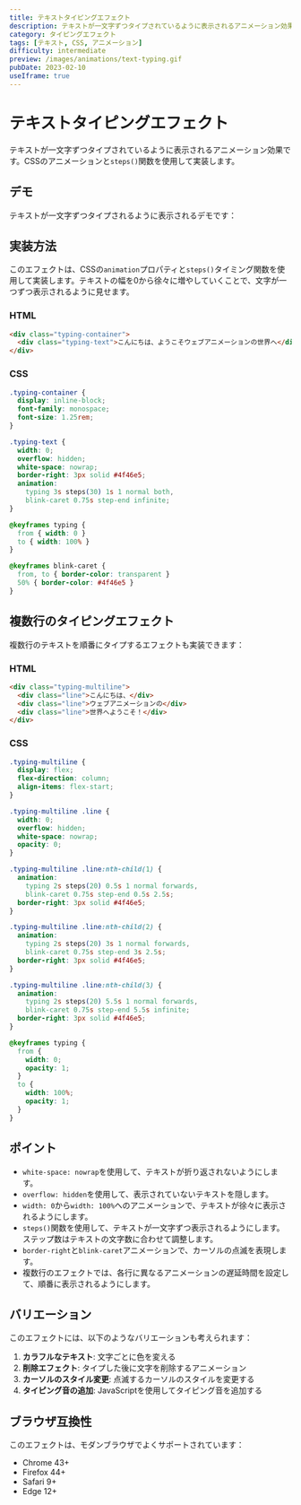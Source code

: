 ```yaml
---
title: テキストタイピングエフェクト
description: テキストが一文字ずつタイプされているように表示されるアニメーション効果。CSSアニメーションを使用した実装例。
category: タイピングエフェクト
tags: [テキスト, CSS, アニメーション]
difficulty: intermediate
preview: /images/animations/text-typing.gif
pubDate: 2023-02-10
useIframe: true
---
```



# テキストタイピングエフェクト

テキストが一文字ずつタイプされているように表示されるアニメーション効果です。CSSのアニメーションと`steps()`関数を使用して実装します。

## デモ

テキストが一文字ずつタイプされるように表示されるデモです：

<IframeDemo title="テキストタイピングエフェクト" description="テキストが一文字ずつタイプされるように表示されます" height="300px">
</IframeDemo>

## 実装方法

このエフェクトは、CSSの`animation`プロパティと`steps()`タイミング関数を使用して実装します。テキストの幅を0から徐々に増やしていくことで、文字が一つずつ表示されるように見せます。

### HTML

```html
<div class="typing-container">
  <div class="typing-text">こんにちは、ようこそウェブアニメーションの世界へ</div>
</div>
```

### CSS

```css
.typing-container {
  display: inline-block;
  font-family: monospace;
  font-size: 1.25rem;
}

.typing-text {
  width: 0;
  overflow: hidden;
  white-space: nowrap;
  border-right: 3px solid #4f46e5;
  animation: 
    typing 3s steps(30) 1s 1 normal both,
    blink-caret 0.75s step-end infinite;
}

@keyframes typing {
  from { width: 0 }
  to { width: 100% }
}

@keyframes blink-caret {
  from, to { border-color: transparent }
  50% { border-color: #4f46e5 }
}
```

## 複数行のタイピングエフェクト

複数行のテキストを順番にタイプするエフェクトも実装できます：

### HTML

```html
<div class="typing-multiline">
  <div class="line">こんにちは、</div>
  <div class="line">ウェブアニメーションの</div>
  <div class="line">世界へようこそ！</div>
</div>
```

### CSS

```css
.typing-multiline {
  display: flex;
  flex-direction: column;
  align-items: flex-start;
}

.typing-multiline .line {
  width: 0;
  overflow: hidden;
  white-space: nowrap;
  opacity: 0;
}

.typing-multiline .line:nth-child(1) {
  animation: 
    typing 2s steps(20) 0.5s 1 normal forwards,
    blink-caret 0.75s step-end 0.5s 2.5s;
  border-right: 3px solid #4f46e5;
}

.typing-multiline .line:nth-child(2) {
  animation: 
    typing 2s steps(20) 3s 1 normal forwards,
    blink-caret 0.75s step-end 3s 2.5s;
  border-right: 3px solid #4f46e5;
}

.typing-multiline .line:nth-child(3) {
  animation: 
    typing 2s steps(20) 5.5s 1 normal forwards,
    blink-caret 0.75s step-end 5.5s infinite;
  border-right: 3px solid #4f46e5;
}

@keyframes typing {
  from { 
    width: 0;
    opacity: 1;
  }
  to { 
    width: 100%;
    opacity: 1;
  }
}
```

## ポイント

- `white-space: nowrap`を使用して、テキストが折り返されないようにします。
- `overflow: hidden`を使用して、表示されていないテキストを隠します。
- `width: 0`から`width: 100%`へのアニメーションで、テキストが徐々に表示されるようにします。
- `steps()`関数を使用して、テキストが一文字ずつ表示されるようにします。ステップ数はテキストの文字数に合わせて調整します。
- `border-right`と`blink-caret`アニメーションで、カーソルの点滅を表現します。
- 複数行のエフェクトでは、各行に異なるアニメーションの遅延時間を設定して、順番に表示されるようにします。

## バリエーション

このエフェクトには、以下のようなバリエーションも考えられます：

1. **カラフルなテキスト**: 文字ごとに色を変える
2. **削除エフェクト**: タイプした後に文字を削除するアニメーション
3. **カーソルのスタイル変更**: 点滅するカーソルのスタイルを変更する
4. **タイピング音の追加**: JavaScriptを使用してタイピング音を追加する

## ブラウザ互換性

このエフェクトは、モダンブラウザでよくサポートされています：

- Chrome 43+
- Firefox 44+
- Safari 9+
- Edge 12+

